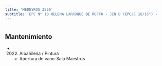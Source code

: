 ```yaml
---
title: 'MEDEYROS 3555'
subtitle: 'EPC N° 18 HELENA LARROQUE DE ROFFO - JIN D (EPCJC 18/16°) - CENS N° 83'
---
```


#


## Mantenimiento

*  (2022) Albañileria / Pintura 
    + Apertura de vano-Sala Maestros



